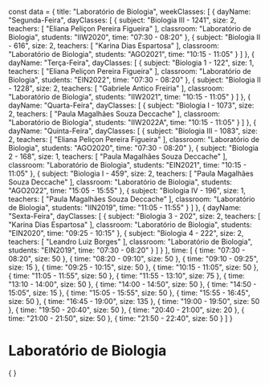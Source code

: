 const data = {
  title: "Laboratório de Biologia",
  weekClasses: [
    {
      dayName: "Segunda-Feira",
      dayClasses: [
        {
          subject: "Biologia III - 1241",
          size: 2,
          teachers: [
            "Eliana Peliçon Pereira Figueira"
          ],
          classroom: "Laboratório de Biologia",
          students: "IIW2020",
          time: "07:30 - 08:20"
        },
        {
          subject: "Biologia II - 616",
          size: 2,
          teachers: [
            "Karina Dias Espartosa"
          ],
          classroom: "Laboratório de Biologia",
          students: "AGO2021",
          time: "10:15 - 11:05"
        }
      ]
    },
    {
      dayName: "Terça-Feira",
      dayClasses: [
        {
          subject: "Biologia 1 - 122",
          size: 1,
          teachers: [
            "Eliana Peliçon Pereira Figueira"
          ],
          classroom: "Laboratório de Biologia",
          students: "EIN2022",
          time: "07:30 - 08:20"
        },
        {
          subject: "Biologia II - 1228",
          size: 2,
          teachers: [
            "Gabriele Antico Freiria"
          ],
          classroom: "Laboratório de Biologia",
          students: "IIW2021",
          time: "10:15 - 11:05"
        }
      ]
    },
    {
      dayName: "Quarta-Feira",
      dayClasses: [
        {
          subject: "Biologia I - 1073",
          size: 2,
          teachers: [
            "Paula Magalhães Souza Deccache"
          ],
          classroom: "Laboratório de Biologia",
          students: "IIW2022A",
          time: "10:15 - 11:05"
        }
      ]
    },
    {
      dayName: "Quinta-Feira",
      dayClasses: [
        {
          subject: "Biologia III - 1083",
          size: 2,
          teachers: [
            "Eliana Peliçon Pereira Figueira"
          ],
          classroom: "Laboratório de Biologia",
          students: "AGO2020",
          time: "07:30 - 08:20"
        },
        {
          subject: "Biologia 2 - 168",
          size: 1,
          teachers: [
            "Paula Magalhães Souza Deccache"
          ],
          classroom: "Laboratório de Biologia",
          students: "EIN2021",
          time: "10:15 - 11:05"
        },
        {
          subject: "Biologia I - 459",
          size: 2,
          teachers: [
            "Paula Magalhães Souza Deccache"
          ],
          classroom: "Laboratório de Biologia",
          students: "AGO2022",
          time: "15:05 - 15:55"
        },
        {
          subject: "Biologia IV - 196",
          size: 1,
          teachers: [
            "Paula Magalhães Souza Deccache"
          ],
          classroom: "Laboratório de Biologia",
          students: "IIN2019",
          time: "11:05 - 11:55"
        }
      ]
    },
    {
      dayName: "Sexta-Feira",
      dayClasses: [
        {
          subject: "Biologia 3 - 202",
          size: 2,
          teachers: [
            "Karina Dias Espartosa"
          ],
          classroom: "Laboratório de Biologia",
          students: "EIN2020",
          time: "09:25 - 10:15"
        },
        {
          subject: "Biologia 4 - 222",
          size: 2,
          teachers: [
            "Leandro Luiz Borges"
          ],
          classroom: "Laboratório de Biologia",
          students: "EIN2019",
          time: "07:30 - 08:20"
        }
      ]
    }
  ],
  time: [
    {
      time: "07:30 - 08:20",
      size: 50
    },
    {
      time: "08:20 - 09:10",
      size: 50
    },
    {
      time: "09:10 - 09:25",
      size: 15
    },
    {
      time: "09:25 - 10:15",
      size: 50
    },
    {
      time: "10:15 - 11:05",
      size: 50
    },
    {
      time: "11:05 - 11:55",
      size: 50
    },
    {
      time: "11:55 - 13:10",
      size: 75
    },
    {
      time: "13:10 - 14:00",
      size: 50
    },
    {
      time: "14:00 - 14:50",
      size: 50
    },
    {
      time: "14:50 - 15:05",
      size: 15
    },
    {
      time: "15:05 - 15:55",
      size: 50
    },
    {
      time: "15:55 - 16:45",
      size: 50
    },
    {
      time: "16:45 - 19:00",
      size: 135
    },
    {
      time: "19:00 - 19:50",
      size: 50
    },
    {
      time: "19:50 - 20:40",
      size: 50
    },
    {
      time: "20:40 - 21:00",
      size: 20
    },
    {
      time: "21:00 - 21:50",
      size: 50
    },
    {
      time: "21:50 - 22:40",
      size: 50
    }
  ]
}

# Laboratório de Biologia

<div>
    {
        <Grid
            title={data.title} 
            weekClasses={data.weekClasses} 
            time={data.time}
        />
    }
</div>